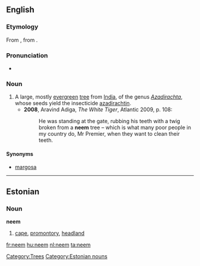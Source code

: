 ==English==
{{wikipedia}}
===Etymology===
From {{etyl|hi}} {{term||tr=niim}}, from {{etyl|sa}} {{term||tr=nimba}}.{{attention|hi}}{{attention|sa}}

===Pronunciation===
*{{a|UK}} {{IPA|/niːm/}}

===Noun===
{{en-noun}}

# A large, mostly [[evergreen]] [[tree]] from [[India]], of the genus ''[[Azadirachta]]'', whose seeds yield the insecticide [[azadirachtin]].
#*'''2008''', Aravind Adiga, ''The White Tiger'', Atlantic 2009, p. 108:
#*:He was standing at the gate, rubbing his teeth with a twig broken from a '''neem''' tree – which is what many poor people in my country do, Mr Premier, when they want to clean their teeth.

====Synonyms====
* [[margosa]]

[[Category:Trees]]

----

==Estonian==
{{wikipedia|lang=et}}

===Noun===
'''neem'''

# {{geography|lang=et}} [[cape]], [[promontory]], [[headland]]

[[Category:Estonian nouns]]

[[fr:neem]]
[[hu:neem]]
[[nl:neem]]
[[ta:neem]]